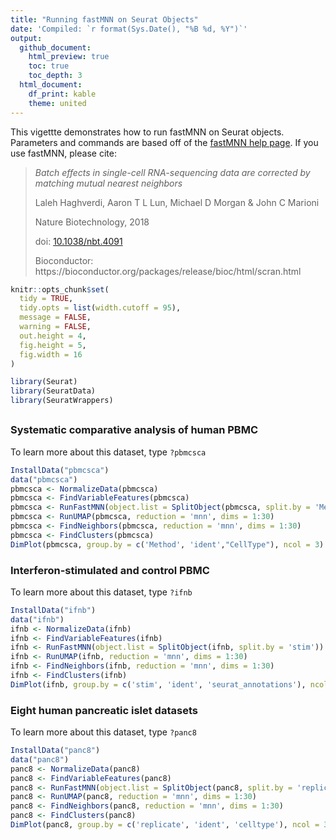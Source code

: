 ```yaml
---
title: "Running fastMNN on Seurat Objects"
date: 'Compiled: `r format(Sys.Date(), "%B %d, %Y")`'
output: 
  github_document:
    html_preview: true
    toc: true
    toc_depth: 3
  html_document:
    df_print: kable
    theme: united
---
```


This vigettte demonstrates how to run fastMNN on Seurat objects. Parameters and commands are based off of the [fastMNN help page](https://rdrr.io/github/LTLA/batchelor/man/fastMNN.html). If you use fastMNN, please cite:

> *Batch effects in single-cell RNA-sequencing data are corrected by matching mutual nearest neighbors*
>
> Laleh Haghverdi, Aaron T L Lun, Michael D Morgan & John C Marioni
>
> Nature Biotechnology, 2018
>
> doi: [10.1038/nbt.4091](https://doi.org/10.1038/nbt.4091)
>
> Bioconductor: https://bioconductor.org/packages/release/bioc/html/scran.html

```r
knitr::opts_chunk$set(
  tidy = TRUE,
  tidy.opts = list(width.cutoff = 95),
  message = FALSE,
  warning = FALSE,
  out.height = 4,
  fig.height = 5,
  fig.width = 16
)
```

```r
library(Seurat)
library(SeuratData)
library(SeuratWrappers)
```

## {.tabset .tabset-pills}

### Systematic comparative analysis of human PBMC

To learn more about this dataset, type `?pbmcsca` 

```r
InstallData("pbmcsca")
data("pbmcsca")
pbmcsca <- NormalizeData(pbmcsca)
pbmcsca <- FindVariableFeatures(pbmcsca)
pbmcsca <- RunFastMNN(object.list = SplitObject(pbmcsca, split.by = 'Method'))
pbmcsca <- RunUMAP(pbmcsca, reduction = 'mnn', dims = 1:30)
pbmcsca <- FindNeighbors(pbmcsca, reduction = 'mnn', dims = 1:30)
pbmcsca <- FindClusters(pbmcsca)
DimPlot(pbmcsca, group.by = c('Method', 'ident',"CellType"), ncol = 3)
```

### Interferon-stimulated and control PBMC

To learn more about this dataset, type `?ifnb` 

```r
InstallData("ifnb")
data("ifnb")
ifnb <- NormalizeData(ifnb)
ifnb <- FindVariableFeatures(ifnb)
ifnb <- RunFastMNN(object.list = SplitObject(ifnb, split.by = 'stim'))
ifnb <- RunUMAP(ifnb, reduction = 'mnn', dims = 1:30)
ifnb <- FindNeighbors(ifnb, reduction = 'mnn', dims = 1:30)
ifnb <- FindClusters(ifnb)
DimPlot(ifnb, group.by = c('stim', 'ident', 'seurat_annotations'), ncol = 3)
```

### Eight human pancreatic islet datasets

To learn more about this dataset, type `?panc8` 

```r
InstallData("panc8")
data("panc8")
panc8 <- NormalizeData(panc8)
panc8 <- FindVariableFeatures(panc8)
panc8 <- RunFastMNN(object.list = SplitObject(panc8, split.by = 'replicate'))
panc8 <- RunUMAP(panc8, reduction = 'mnn', dims = 1:30)
panc8 <- FindNeighbors(panc8, reduction = 'mnn', dims = 1:30)
panc8 <- FindClusters(panc8)
DimPlot(panc8, group.by = c('replicate', 'ident', 'celltype'), ncol = 3) 
```
